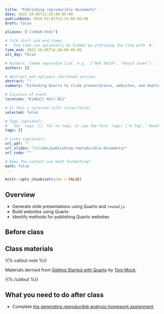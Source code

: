 ```yaml
---
title: "Publishing reproducible documents"
date: 2022-10-05T12:25:00-05:00
publishDate: 2019-03-01T12:25:00-05:00
draft: false

aliases: ["/cm010.html"]

# Talk start and end times.
#   End time can optionally be hidden by prefixing the line with `#`.
time_end: 2022-10-05T14:20:00-05:00
all_day: false

# Authors. Comma separated list, e.g. `["Bob Smith", "David Jones"]`.
authors: []

# Abstract and optional shortened version.
abstract: ""
summary: "Extending Quarto to slide presentations, websites, and deploying online."

# Location of event.
location: "Kimball Hall B11"

# Is this a selected talk? (true/false)
selected: false

# Tags (optional).
#   Set `tags: []` for no tags, or use the form `tags: ["A Tag", "Another Tag"]` for one or more tags.
tags: []

# Links (optional).
url_pdf: ""
url_slides: "/slides/publishing-reproducible-documents/"
url_code: ""

# Does the content use math formatting?
math: false
---
```


```r
knitr::opts_chunk$set(echo = FALSE)
```

## Overview

- Generate slide presentations using Quarto and `revealjs`
- Build websites using Quarto
- Identify methods for publishing Quarto websites

## Before class


## Class materials

{{% callout note %}}

Materials derived from [Getting Started with Quarto](https://rstudio-conf-2022.github.io/get-started-quarto/) by [Tom Mock](https://themockup.blog/).

{{% /callout %}}

## What you need to do after class

- Complete [the generating reproducible analysis homework assignment](/homework/reproducible-research/)
